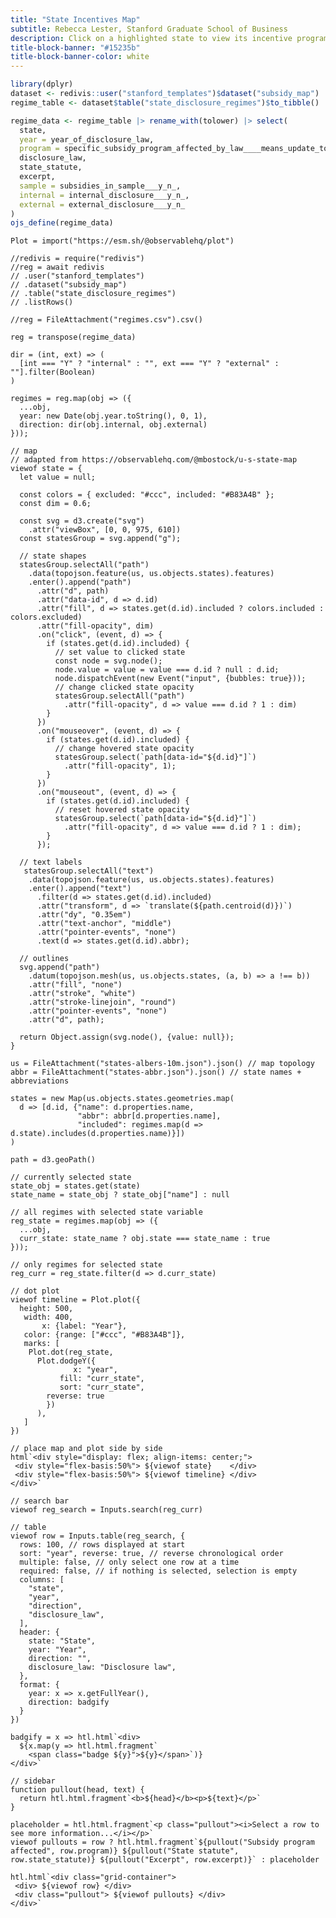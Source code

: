 ```yaml
---
title: "State Incentives Map"
subtitle: Rebecca Lester, Stanford Graduate School of Business
description: Click on a highlighted state to view its incentive programs and disclosure regimes.
title-block-banner: "#15235b"
title-block-banner-color: white
---
```


```r
library(dplyr)
dataset <- redivis::user("stanford_templates")$dataset("subsidy_map")
regime_table <- dataset$table("state_disclosure_regimes")$to_tibble()

regime_data <- regime_table |> rename_with(tolower) |> select(
  state,
  year = year_of_disclosure_law,
  program = specific_subsidy_program_affected_by_law____means_update_to_,
  disclosure_law,
  state_statute,
  excerpt,
  sample = subsidies_in_sample___y_n_,
  internal = internal_disclosure___y_n_,
  external = external_disclosure___y_n_
)
ojs_define(regime_data)
```

```ojs
Plot = import("https://esm.sh/@observablehq/plot")

//redivis = require("redivis")
//reg = await redivis
// .user("stanford_templates")
// .dataset("subsidy_map")
// .table("state_disclosure_regimes")
// .listRows()

//reg = FileAttachment("regimes.csv").csv()

reg = transpose(regime_data)

dir = (int, ext) => (
  [int === "Y" ? "internal" : "", ext === "Y" ? "external" : ""].filter(Boolean)
)

regimes = reg.map(obj => ({
  ...obj,
  year: new Date(obj.year.toString(), 0, 1),
  direction: dir(obj.internal, obj.external)
}));

// map
// adapted from https://observablehq.com/@mbostock/u-s-state-map
viewof state = {
  let value = null;
  
  const colors = { excluded: "#ccc", included: "#B83A4B" };
  const dim = 0.6;

  const svg = d3.create("svg")
    .attr("viewBox", [0, 0, 975, 610])
  const statesGroup = svg.append("g");
  
  // state shapes
  statesGroup.selectAll("path")
    .data(topojson.feature(us, us.objects.states).features)
    .enter().append("path")
      .attr("d", path)
      .attr("data-id", d => d.id)
      .attr("fill", d => states.get(d.id).included ? colors.included : colors.excluded)
      .attr("fill-opacity", dim)
      .on("click", (event, d) => {
        if (states.get(d.id).included) {
          // set value to clicked state
          const node = svg.node();
          node.value = value = value === d.id ? null : d.id;
          node.dispatchEvent(new Event("input", {bubbles: true}));
          // change clicked state opacity
          statesGroup.selectAll("path")
            .attr("fill-opacity", d => value === d.id ? 1 : dim)
        }
      })
      .on("mouseover", (event, d) => {
        if (states.get(d.id).included) {
          // change hovered state opacity
          statesGroup.select(`path[data-id="${d.id}"]`)
            .attr("fill-opacity", 1);
        }
      })
      .on("mouseout", (event, d) => {
        if (states.get(d.id).included) {
          // reset hovered state opacity
          statesGroup.select(`path[data-id="${d.id}"]`)
            .attr("fill-opacity", d => value === d.id ? 1 : dim);
        }
      });
  
  // text labels
   statesGroup.selectAll("text")
    .data(topojson.feature(us, us.objects.states).features)
    .enter().append("text")
      .filter(d => states.get(d.id).included)
      .attr("transform", d => `translate(${path.centroid(d)})`)
      .attr("dy", "0.35em")
      .attr("text-anchor", "middle")
      .attr("pointer-events", "none")
      .text(d => states.get(d.id).abbr);

  // outlines
  svg.append("path")
    .datum(topojson.mesh(us, us.objects.states, (a, b) => a !== b))
    .attr("fill", "none")
    .attr("stroke", "white")
    .attr("stroke-linejoin", "round")
    .attr("pointer-events", "none")
    .attr("d", path);

  return Object.assign(svg.node(), {value: null});
}

us = FileAttachment("states-albers-10m.json").json() // map topology
abbr = FileAttachment("states-abbr.json").json() // state names + abbreviations

states = new Map(us.objects.states.geometries.map(
  d => [d.id, {"name": d.properties.name,
               "abbr": abbr[d.properties.name],
               "included": regimes.map(d => d.state).includes(d.properties.name)}])
)

path = d3.geoPath()
```

```ojs
// currently selected state
state_obj = states.get(state)
state_name = state_obj ? state_obj["name"] : null

// all regimes with selected state variable
reg_state = regimes.map(obj => ({
  ...obj,
  curr_state: state_name ? obj.state === state_name : true
}));

// only regimes for selected state
reg_curr = reg_state.filter(d => d.curr_state)

// dot plot
viewof timeline = Plot.plot({
  height: 500,
   width: 400,
       x: {label: "Year"},
   color: {range: ["#ccc", "#B83A4B"]},
   marks: [
    Plot.dot(reg_state,
      Plot.dodgeY({
              x: "year",
           fill: "curr_state",
           sort: "curr_state",
        reverse: true
        })
      ),
   ]
})

// place map and plot side by side
html`<div style="display: flex; align-items: center;">
 <div style="flex-basis:50%"> ${viewof state}    </div>
 <div style="flex-basis:50%"> ${viewof timeline} </div>
</div>`
```

```ojs
// search bar
viewof reg_search = Inputs.search(reg_curr)

// table
viewof row = Inputs.table(reg_search, {
  rows: 100, // rows displayed at start
  sort: "year", reverse: true, // reverse chronological order
  multiple: false, // only select one row at a time
  required: false, // if nothing is selected, selection is empty
  columns: [
    "state",
    "year",
    "direction",
    "disclosure_law",
  ],
  header: {
    state: "State",
    year: "Year",
    direction: "",
    disclosure_law: "Disclosure law",
  },
  format: {
    year: x => x.getFullYear(),
    direction: badgify
  }
})

badgify = x => htl.html`<div>
  ${x.map(y => htl.html.fragment`
    <span class="badge ${y}">${y}</span>`)}
</div>`
```

```ojs
// sidebar
function pullout(head, text) {
  return htl.html.fragment`<b>${head}</b><p>${text}</p>`
}

placeholder = htl.html.fragment`<p class="pullout"><i>Select a row to see more information...</i></p>`
viewof pullouts = row ? htl.html.fragment`${pullout("Subsidy program affected", row.program)} ${pullout("State statute", row.state_statute)} ${pullout("Excerpt", row.excerpt)}` : placeholder

htl.html`<div class="grid-container">
 <div> ${viewof row} </div>
 <div class="pullout"> ${viewof pullouts} </div>
</div>`
```
